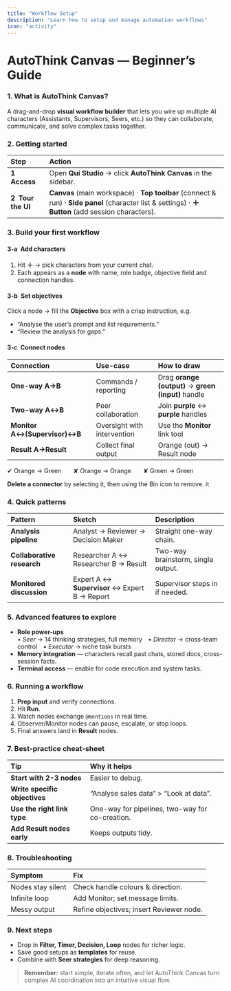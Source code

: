 ```yaml
---
title: "Workflow Setup"
description: "Learn how to setup and manage automation workflows"
icon: "activity"
---
```


# **AutoThink Canvas** — Beginner’s Guide

### 1. What is AutoThink Canvas?

A drag-and-drop **visual workflow builder** that lets you wire up multiple AI characters (Assistants, Supervisors, Seers, etc.) so they can collaborate, communicate, and solve complex tasks together.

### 2. Getting started

| Step              | Action                                                                                                                                              |
| :---------------- | :-------------------------------------------------------------------------------------------------------------------------------------------------- |
| **1 Access**      | Open **Qui Studio** → click **AutoThink Canvas** in the sidebar.                                                                                    |
| **2 Tour the UI** | **Canvas** (main workspace) · **Top toolbar** (connect & run) · **Side panel** (character list & settings) · **＋ Button** (add session characters). |

### 3. Build your first workflow

#### 3-a Add characters

1. Hit **＋** → pick characters from your current chat.
2. Each appears as a **node** with name, role badge, objective field and connection handles.

#### 3-b Set objectives

Click a node → fill the **Objective** box with a crisp instruction, e.g.

- “Analyse the user’s prompt and list requirements.”
- “Review the analysis for gaps.”

#### 3-c Connect nodes

| Connection                   | Use-case                    | How to draw                                         |
| :--------------------------- | :-------------------------- | :-------------------------------------------------- |
| **One-way A→B**              | Commands / reporting        | Drag **orange (output)** → **green (input)** handle |
| **Two-way A↔B**              | Peer collaboration          | Join **purple** ↔ **purple** handles                |
| **Monitor A↔(Supervisor)↔B** | Oversight with intervention | Use the **Monitor** link tool                       |
| **Result A→Result**          | Collect final output        | Orange (out) → Result node                          |

✔ Orange → Green  ✘ Orange → Orange  ✘ Green → Green

**Delete a connector** by selecting it, then using the Bin icon to remove. it

### 4. Quick patterns

| Pattern                    | Sketch                                        | Description                        |
| :------------------------- | :-------------------------------------------- | :--------------------------------- |
| **Analysis pipeline**      | Analyst → Reviewer → Decision Maker           | Straight one-way chain.            |
| **Collaborative research** | Researcher A ↔ Researcher B → Result          | Two-way brainstorm, single output. |
| **Monitored discussion**   | Expert A ↔ **Supervisor** ↔ Expert B → Report | Supervisor steps in if needed.     |

### 5. Advanced features to explore

- **Role power-ups** \
  • _Seer_ → 14 thinking strategies, full memory • _Director_ → cross-team control • _Executor_ → niche task bursts
- **Memory integration** — characters recall past chats, stored docs, cross-session facts.
- **Terminal access** — enable for code execution and system tasks.

### 6. Running a workflow

1. **Prep input** and verify connections.
2. Hit **Run**.
3. Watch nodes exchange `@mentions` in real time.
4. Observer/Monitor nodes can pause, escalate, or stop loops.
5. Final answers land in **Result** nodes.

### 7. Best-practice cheat-sheet

| Tip                           | Why it helps                                    |
| :---------------------------- | :---------------------------------------------- |
| **Start with 2-3 nodes**      | Easier to debug.                                |
| **Write specific objectives** | “Analyse sales data” \> “Look at data”.         |
| **Use the right link type**   | One-way for pipelines, two-way for co-creation. |
| **Add Result nodes early**    | Keeps outputs tidy.                             |

### 8. Troubleshooting

| Symptom           | Fix                                      |
| :---------------- | :--------------------------------------- |
| Nodes stay silent | Check handle colours & direction.        |
| Infinite loop     | Add Monitor; set message limits.         |
| Messy output      | Refine objectives; insert Reviewer node. |

### 9. Next steps

- Drop in **Filter, Timer, Decision, Loop** nodes for richer logic.
- Save good setups as **templates** for reuse.
- Combine with **Seer strategies** for deep reasoning.

> **Remember:** start simple, iterate often, and let AutoThink Canvas turn complex AI coordination into an intuitive visual flow.